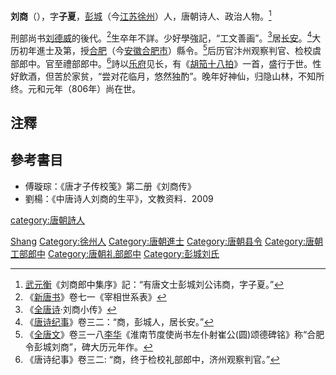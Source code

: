 {{Otheruses|刘商}}
'''刘商'''（{{bd|?||?}}），字'''子夏'''，[[彭城|彭城]]（今[[江苏|江苏]][[徐州|徐州]]）人，唐朝诗人、政治人物。<ref>[[武元衡|武元衡]]《刘商郎中集序》記：“有唐文士彭城刘公讳商，字子夏。”</ref>

刑部尚书[[刘德威|刘德威]]的後代。<ref>《[[新唐书|新唐书]]》卷七一《宰相世系表》</ref>生卒年不詳。少好學強記，“工文善画”。<ref>《[[全唐诗|全唐诗]]·刘商小传》</ref>居[[长安|长安]]。<ref>《[[唐诗纪事|唐诗纪事]]》卷三二：“商，彭城人，居长安。”</ref>大历初年進士及第，授[[合肥|合肥]]（今[[安徽|安徽]][[合肥市|合肥市]]）縣令。<ref>《[[全唐文|全唐文]]》卷三一八[[李华|李华]]《淮南节度使尚书左仆射崔公(圆)颂德碑铭》称“合肥令彭城刘商”，碑大历元年作。</ref>后历官汴州观察判官、检校虞部郎中。官至禮部郎中。<ref>《唐诗纪事》卷三二: “商，终于检校礼部郎中，济州观察判官。”</ref>詩以[[乐府|乐府]]见长，有《[[胡笳十八拍|胡笳十八拍]]》一首，盛行于世。性好飲酒，但苦於家贫，“尝对花临月，悠然独酌”。晚年好神仙，归隐山林，不知所终。元和元年（806年）尚在世。

== 注釋 ==
{{reflist}}

== 參考書目 ==
* 傅璇琮：《唐才子传校笺》第二册《刘商传》
* 劉楊：《中唐诗人刘商的生平》，文教资料．2009

{{Authority control}}
{{DEFAULTSORT:Liu刘}}
[[Category:刘姓|Shang]]
[[Category:徐州人|Category:徐州人]]
[[category:唐朝詩人|category:唐朝詩人]]
[[Category:唐朝進士|Category:唐朝進士]]
[[Category:唐朝县令|Category:唐朝县令]]
[[Category:唐朝工部郎中|Category:唐朝工部郎中]]
[[Category:唐朝礼部郎中|Category:唐朝礼部郎中]]
[[Category:彭城刘氏|Category:彭城刘氏]]